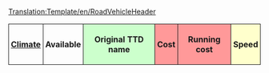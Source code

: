<noinclude>
[[Translation:Template/en/RoadVehicleHeader]]</noinclude>
{|
!style="padding:4px; border:1px solid"|[[Main/en/TSRY|Climate]]
!style="padding:4px; border:1px solid"|Available
!style="padding:4px; border:1px solid; background: #ccffcc"|Original TTD name
!style="padding:4px; border:1px solid; background: #ff9999" colspan="2"|Cost
!style="padding:4px; border:1px solid; background: #ff9999" colspan="2"|Running cost
!style="padding:4px; border:1px solid; background: #ffffcc" colspan="2"|Speed
!style="padding:4px; border:1px solid; background: #ccccff"|[[Main/en/Cargo|Capacity]]
!style="padding:4px; border:1px solid"|Life<noinclude>
|}</noinclude>